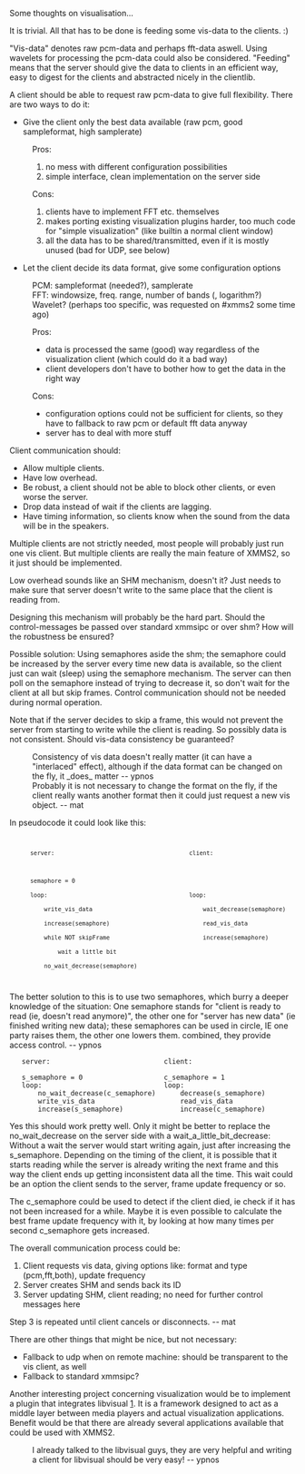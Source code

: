 {{Template:Discussion}}


Some thoughts on visualisation...


It is trivial. All that has to be done is feeding some vis-data to the
clients. :)

"Vis-data" denotes raw pcm-data and perhaps fft-data aswell. Using wavelets for processing the pcm-data could also be considered. "Feeding" means that the server should give the data to clients in an efficient way, easy to digest for the clients and abstracted nicely in the clientlib.


A client should be able to request raw pcm-data to give full flexibility. There are two ways to do it:

* Give the client only the best data available (raw pcm, good sampleformat, high samplerate)
: Pros:
:# no mess with different configuration possibilities
:# simple interface, clean implementation on the server side
: Cons:
:# clients have to implement FFT etc. themselves
:# makes porting existing visualization plugins harder, too much code for "simple visualization" (like builtin a normal client window) 
:# all the data has to be shared/transmitted, even if it is mostly unused (bad for UDP, see below)

* Let the client decide its data format, give some configuration options
: PCM: sampleformat (needed?), samplerate
: FFT: windowsize, freq. range, number of bands (, logarithm?)
: Wavelet? (perhaps too specific, was requested on #xmms2 some time ago)

: Pros:
:* data is processed the same (good) way regardless of the visualization client (which could do it a bad way)
:* client developers don't have to bother how to get the data in the right way

: Cons:
:* configuration options could not be sufficient for clients, so they have to fallback to raw pcm or default fft data anyway
:* server has to deal with more stuff



Client communication should:
* Allow multiple clients.
* Have low overhead.
* Be robust, a client should not be able to block other clients, or even worse the server.
* Drop data instead of wait if the clients are lagging.
* Have timing information, so clients know when the sound from the data will be in the speakers.

Multiple clients are not strictly needed, most people will probably
just run one vis client. But multiple clients are really the main
feature of XMMS2, so it just should be implemented.


Low overhead sounds like an SHM mechanism, doesn't it? Just needs to
make sure that server doesn't write to the same place that the client
is reading from.

Designing this mechanism will probably be the hard part. Should the
control-messages be passed over standard xmmsipc or over shm? How will
the robustness be ensured?

Possible solution: Using semaphores aside the shm; the semaphore could be increased by the server every time new data is available, so the client just can wait (sleep) using the semaphore mechanism. The server can then poll on the semaphore instead of trying to decrease it, so don't wait for the client at all but skip frames. Control communication should not be needed during normal operation. 

Note that if the server decides to skip a frame, this would not prevent the server from starting to write while the  client is reading. So possibly data is not consistent. Should vis-data consistency be guaranteed?

: Consistency of vis data doesn't really matter (it can have a "interlaced" effect), although if the data format can be changed on the fly, it _does_ matter -- ypnos
: Probably it is not necessary to change the format on the fly, if the client really wants another format then it could just request a new vis object. -- mat

In pseudocode it could look like this:

<code>  
       server:                                       client:

       semaphore = 0
       loop:                                         loop:
           write_vis_data                                wait_decrease(semaphore)
           increase(semaphore)                           read_vis_data
           while NOT skipFrame                           increase(semaphore)
               wait a little bit
           no_wait_decrease(semaphore)   

</code>

The better solution to this is to use two semaphores, which burry a deeper knowledge of the situation:
One semaphore stands for "client is ready to read (ie, doesn't read anymore)", the other one for "server has new data" (ie finished writing new data); these semaphores can be used in circle, IE one party raises them, the other one lowers them. combined, they provide access control. -- ypnos

    server:                            client:

    s_semaphore = 0                    c_semaphore = 1
    loop:                              loop:
        no_wait_decrease(c_semaphore)      decrease(s_semaphore)
        write_vis_data                     read_vis_data
        increase(s_semaphore)              increase(c_semaphore)

Yes this should work pretty well. Only it might be better to replace the no_wait_decrease on the server side with a wait_a_little_bit_decrease: Without a wait the server would start writing again, just after increasing the s_semaphore. Depending on the timing of the client, it is possible that it starts reading while the server is already writing the next frame and this way the client ends up getting inconsistent data all the time. This wait could be an option the client sends to the server, frame update frequency or so. 

The c_semaphore could be used to detect if the client died, ie check if it has not been increased for a while. Maybe it is even possible to calculate the best frame update frequency with it, by looking at how many times per second c_semaphore gets increased.

The overall communication process could be:

# Client requests vis data, giving options like: format and type (pcm,fft,both), update frequency
# Server creates SHM and sends back its ID
# Server updating SHM, client reading; no need for further control messages here

Step 3 is repeated until client cancels or disconnects. -- mat

There are other things that might be nice, but not necessary:
* Fallback to udp when on remote machine: should be transparent to the vis client, as well
* Fallback to standard xmmsipc?

Another interesting project concerning visualization would be to implement a plugin that integrates libvisual [http://localhost.nl/~synap/libvisual]. It is a framework designed to act as a middle layer between media players and actual visualization applications. Benefit would be that there are already several applications available that could be used with XMMS2.

: I already talked to the libvisual guys, they are very helpful and writing a client for libvisual should be very easy! -- ypnos